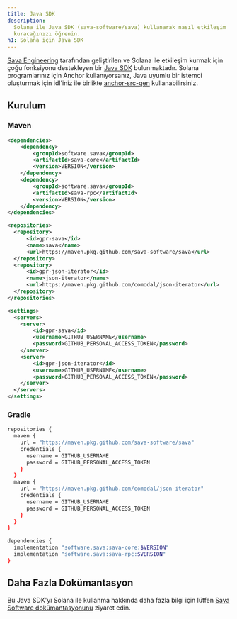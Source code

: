 ```yaml
---
title: Java SDK
description:
  Solana ile Java SDK (sava-software/sava) kullanarak nasıl etkileşim
  kuracağınızı öğrenin.
h1: Solana için Java SDK
---
```


[Sava Engineering](https://sava.engineering/) tarafından geliştirilen ve Solana
ile etkileşim kurmak için çoğu fonksiyonu destekleyen bir
[Java SDK](https://sava.software/welcome) bulunmaktadır. Solana programlarınız
için Anchor kullanıyorsanız, Java uyumlu bir istemci oluşturmak için idl'iniz
ile birlikte [anchor-src-gen](https://sava.software/utilities/anchor-src-gen)
kullanabilirsiniz.

## Kurulum

### Maven

```xml title="pom.xml"
<dependencies>
    <dependency>
        <groupId>software.sava</groupId>
        <artifactId>sava-core</artifactId>
        <version>VERSION</version>
    </dependency>
    <dependency>
        <groupId>software.sava</groupId>
        <artifactId>sava-rpc</artifactId>
        <version>VERSION</version>
    </dependency>
</dependencies>

<repositories>
  <repository>
      <id>gpr-sava</id>
      <name>sava</name>
      <url>https://maven.pkg.github.com/sava-software/sava</url>
  </repository>
  <repository>
      <id>gpr-json-iterator</id>
      <name>json-iterator</name>
      <url>https://maven.pkg.github.com/comodal/json-iterator</url>
  </repository>
</repositories>
```

```xml title="settings.xml"
<settings>
  <servers>
    <server>
        <id>gpr-sava</id>
        <username>GITHUB_USERNAME</username>
        <password>GITHUB_PERSONAL_ACCESS_TOKEN</password>
    </server>
    <server>
        <id>gpr-json-iterator</id>
        <username>GITHUB_USERNAME</username>
        <password>GITHUB_PERSONAL_ACCESS_TOKEN</password>
    </server>
  </servers>
</settings>
```

### Gradle

```bash title="build.gradle"
repositories {
  maven {
    url = "https://maven.pkg.github.com/sava-software/sava"
    credentials {
      username = GITHUB_USERNAME
      password = GITHUB_PERSONAL_ACCESS_TOKEN
    }
  }
  maven {
    url = "https://maven.pkg.github.com/comodal/json-iterator"
    credentials {
      username = GITHUB_USERNAME
      password = GITHUB_PERSONAL_ACCESS_TOKEN
    }
  }
}

dependencies {
  implementation "software.sava:sava-core:$VERSION"
  implementation "software.sava:sava-rpc:$VERSION"
}
```

## Daha Fazla Dokümantasyon

Bu Java SDK'yı Solana ile kullanma hakkında daha fazla bilgi için lütfen
[Sava Software dokümantasyonunu](https://sava.software/welcome) ziyaret edin.
